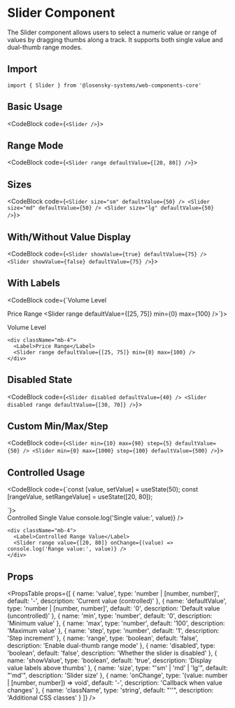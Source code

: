 
# Slider Component

The Slider component allows users to select a numeric value or range of values by dragging thumbs along a track. It supports both single value and dual-thumb range modes.

## Import

```tsx
import { Slider } from '@losensky-systems/web-components-core'
```

## Basic Usage

<CodeBlock code={`<Slider />`}>
  <div className="mb-8">
    <Slider />
  </div>
</CodeBlock>

## Range Mode

<CodeBlock code={`<Slider range defaultValue={[20, 80]} />`}>
  <div className="mb-8">
    <Slider range defaultValue={[20, 80]} />
  </div>
</CodeBlock>

## Sizes

<CodeBlock code={`<Slider size="sm" defaultValue={50} />
<Slider size="md" defaultValue={50} />
<Slider size="lg" defaultValue={50} />`}>
  <div className="mb-8">
    <div className="mb-4">
      <Slider size="sm" defaultValue={50} />
    </div>
    <div className="mb-4">
      <Slider size="md" defaultValue={50} />
    </div>
    <div className="mb-4">
      <Slider size="lg" defaultValue={50} />
    </div>
  </div>
</CodeBlock>

## With/Without Value Display

<CodeBlock code={`<Slider showValue={true} defaultValue={75} />
<Slider showValue={false} defaultValue={75} />`}>
  <div className="mb-8">
    <div className="mb-4">
      <Slider showValue={true} defaultValue={75} />
    </div>
    <div className="mb-4">
      <Slider showValue={false} defaultValue={75} />
    </div>
  </div>
</CodeBlock>

## With Labels

<CodeBlock code={`<Label>Volume Level</Label>
<Slider defaultValue={60} min={0} max={100} />

<Label>Price Range</Label>
<Slider range defaultValue={[25, 75]} min={0} max={100} />`}>
  <div className="mb-8">
    <div className="mb-4">
      <Label>Volume Level</Label>
      <Slider defaultValue={60} min={0} max={100} />
    </div>
    
    <div className="mb-4">
      <Label>Price Range</Label>
      <Slider range defaultValue={[25, 75]} min={0} max={100} />
    </div>
  </div>
</CodeBlock>

## Disabled State

<CodeBlock code={`<Slider disabled defaultValue={40} />
<Slider disabled range defaultValue={[30, 70]} />`}>
  <div className="mb-8">
    <div className="mb-4">
      <Slider disabled defaultValue={40} />
    </div>
    <div className="mb-4">
      <Slider disabled range defaultValue={[30, 70]} />
    </div>
  </div>
</CodeBlock>

## Custom Min/Max/Step

<CodeBlock code={`<Slider min={10} max={90} step={5} defaultValue={50} />
<Slider min={0} max={1000} step={100} defaultValue={500} />`}>
  <div className="mb-8">
    <div className="mb-4">
      <Slider min={10} max={90} step={5} defaultValue={50} />
    </div>
    <div className="mb-4">
      <Slider min={0} max={1000} step={100} defaultValue={500} />
    </div>
  </div>
</CodeBlock>

## Controlled Usage

<CodeBlock code={`const [value, setValue] = useState(50);
const [rangeValue, setRangeValue] = useState([20, 80]);

<Slider value={value} onChange={setValue} />
<Slider range value={rangeValue} onChange={setRangeValue} />`}>
  <div className="mb-8">
    <div className="mb-4">
      <Label>Controlled Single Value</Label>
      <Slider value={50} onChange={(value) => console.log('Single value:', value)} />
    </div>
    
    <div className="mb-4">
      <Label>Controlled Range Value</Label>
      <Slider range value={[20, 80]} onChange={(value) => console.log('Range value:', value)} />
    </div>
  </div>
</CodeBlock>

## Props

<PropsTable props={[
  { name: 'value', type: 'number | [number, number]', default: '-', description: 'Current value (controlled)' },
  { name: 'defaultValue', type: 'number | [number, number]', default: '0', description: 'Default value (uncontrolled)' },
  { name: 'min', type: 'number', default: '0', description: 'Minimum value' },
  { name: 'max', type: 'number', default: '100', description: 'Maximum value' },
  { name: 'step', type: 'number', default: '1', description: 'Step increment' },
  { name: 'range', type: 'boolean', default: 'false', description: 'Enable dual-thumb range mode' },
  { name: 'disabled', type: 'boolean', default: 'false', description: 'Whether the slider is disabled' },
  { name: 'showValue', type: 'boolean', default: 'true', description: 'Display value labels above thumbs' },
  { name: 'size', type: "'sm' | 'md' | 'lg'", default: "'md'", description: 'Slider size' },
  { name: 'onChange', type: '(value: number | [number, number]) => void', default: '-', description: 'Callback when value changes' },
  { name: 'className', type: 'string', default: "''", description: 'Additional CSS classes' }
]} />
